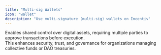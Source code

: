 ```yaml
---
title: "Multi-sig Wallets"
icon: "wallet"
description: "Use multi-signature (multi-sig) wallets on Incentiv"
---
```



Enables shared control over digital assets, requiring multiple parties to approve transactions before execution.\
This enhances security, trust, and governance for organizations managing collective funds or DAO treasuries.

<Card title="Safe" icon="sparkles" href="https://safe-infra.zpoken.dev/welcome">
  
</Card>